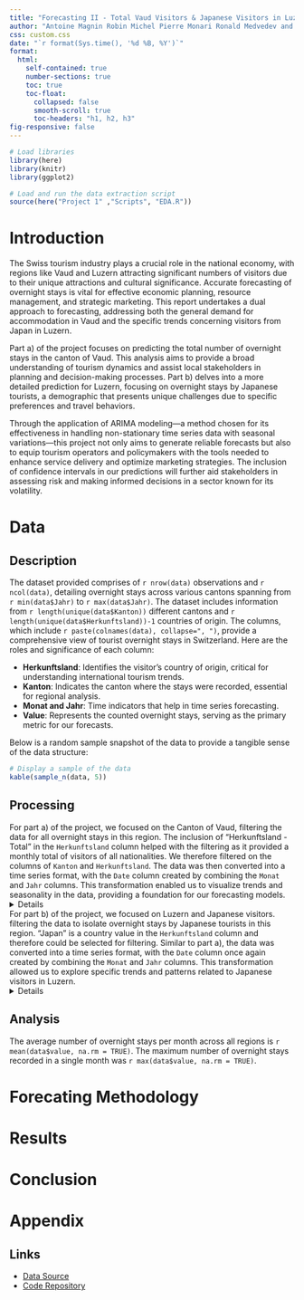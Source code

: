 ```yaml
---
title: "Forecasting II - Total Vaud Visitors & Japanese Visitors in Luzern"
author: "Antoine Magnin Robin Michel Pierre Monari Ronald Medvedev and Faber Bickerstaffe"
css: custom.css
date: "`r format(Sys.time(), '%d %B, %Y')`"
format:
  html:
    self-contained: true
    number-sections: true
    toc: true
    toc-float:
      collapsed: false
      smooth-scroll: true
      toc-headers: "h1, h2, h3"
fig-responsive: false
---
```

```r
# Load libraries
library(here)
library(knitr)
library(ggplot2)

# Load and run the data extraction script
source(here("Project 1" ,"Scripts", "EDA.R"))
```

# Introduction

The Swiss tourism industry plays a crucial role in the national economy, with regions like Vaud and Luzern attracting significant numbers of visitors due to their unique attractions and cultural significance. Accurate forecasting of overnight stays is vital for effective economic planning, resource management, and strategic marketing. This report undertakes a dual approach to forecasting, addressing both the general demand for accommodation in Vaud and the specific trends concerning visitors from Japan in Luzern.

Part a) of the project focuses on predicting the total number of overnight stays in the canton of Vaud. This analysis aims to provide a broad understanding of tourism dynamics and assist local stakeholders in planning and decision-making processes. Part b) delves into a more detailed prediction for Luzern, focusing on overnight stays by Japanese tourists, a demographic that presents unique challenges due to specific preferences and travel behaviors.

Through the application of ARIMA modeling—a method chosen for its effectiveness in handling non-stationary time series data with seasonal variations—this project not only aims to generate reliable forecasts but also to equip tourism operators and policymakers with the tools needed to enhance service delivery and optimize marketing strategies. The inclusion of confidence intervals in our predictions will further aid stakeholders in assessing risk and making informed decisions in a sector known for its volatility.

# Data
## Description

The dataset provided comprises of `r nrow(data)` observations and `r ncol(data)`, detailing overnight stays across various cantons spanning from `r min(data$Jahr)` to `r max(data$Jahr)`. The dataset includes information from `r length(unique(data$Kanton))` different cantons and `r length(unique(data$Herkunftsland))-1` countries of origin. The columns, which include `r paste(colnames(data), collapse=", ")`, provide a comprehensive view of tourist overnight stays in Switzerland. Here are the roles and significance of each column:

- **Herkunftsland**: Identifies the visitor's country of origin, critical for understanding international tourism trends.
- **Kanton**: Indicates the canton where the stays were recorded, essential for regional analysis.
- **Monat and Jahr**: Time indicators that help in time series forecasting.
- **Value**: Represents the counted overnight stays, serving as the primary metric for our forecasts.

Below is a random sample snapshot of the data to provide a tangible sense of the data structure:
```r
# Display a sample of the data
kable(sample_n(data, 5))
```

## Processing
For part a) of the project, we focused on the Canton of Vaud, filtering the data for all overnight stays in this region. The inclusion of "Herkunftsland - Total" in the `Herkunftsland` column helped with the filtering as it provided a monthly total of visitors of all nationalities. We therefore filtered on the columns of `Kanton` and `Herkunftsland`. The data was then converted into a time series format, with the `Date` column created by combining the `Monat` and `Jahr` columns. This transformation enabled us to visualize trends and seasonality in the data, providing a foundation for our forecasting models.
<details>
```r
# Filter data for Vaud
vaud_data <- data |>
  filter(Kanton == "Vaud", Herkunftsland == "Herkunftsland - Total")

# Convert Monat and Jahr to a Date format for time series analysis
vaud_data <- vaud_data |>
  mutate(Date = as.Date(paste(Jahr, Monat, "1", sep="-"), "%Y-%B-%d")) |>
  arrange(Date)  # Ensure data is in chronological order
```
</details>

For part b) of the project, we focused on Luzern and Japanese visitors. filtering the data to isolate overnight stays by Japanese tourists in this region. "Japan" is a country value in the `Herkunftsland` column and therefore could be selected for filtering. Similar to part a), the data was converted into a time series format, with the `Date` column once again created by combining the `Monat` and `Jahr` columns. This transformation allowed us to explore specific trends and patterns related to Japanese visitors in Luzern.
<details>
```r
# Filter data for Luzern
luzern_data <- data |>
  filter(Kanton == "Luzern", Herkunftsland == "Japan")

# Convert Monat and Jahr to a Date format for time series analysis
luzern_data <- luzern_data |>
  mutate(Date = as.Date(paste(Jahr, Monat, "1", sep="-"), "%Y-%B-%d")) |>
  arrange(Date)  # Ensure data is in chronological order
```
</details>

## Analysis

The average number of overnight stays per month across all regions is `r mean(data$value, na.rm = TRUE)`.
The maximum number of overnight stays recorded in a single month was `r max(data$value, na.rm = TRUE)`.


# Forecating Methodology

# Results

# Conclusion

# Appendix
## Links
- [Data Source](https://www.investing.com/currencies/chf-jpy-historical-data)
- [Code Repository]()